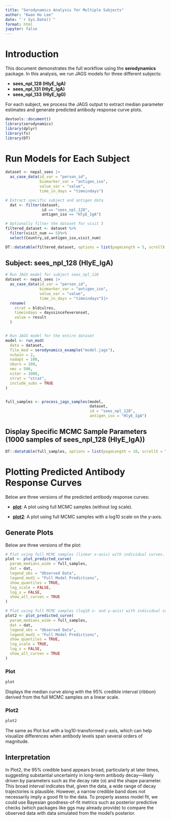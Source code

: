 ```yaml
---
title: "Serodynamics Analysis for Multiple Subjects"
author: "Kwan Ho Lee"
date: "`r Sys.Date()`"
format: html
jupyter: false
---
```


# Introduction

This document demonstrates the full workflow using the **serodynamics** package. In this analysis, we run JAGS models for three different subjects:

-   **sees_npl_128 (HlyE_IgA)**
-   **sees_npl_131 (HlyE_IgA)**
-   **sees_npl_133 (HlyE_IgG)**

For each subject, we process the JAGS output to extract median parameter estimates and generate predicted antibody response curve plots.

```r
devtools::document()
library(serodynamics)
library(dplyr)
library(fs)
library(DT)
```

# Run Models for Each Subject

```r
dataset <- nepal_sees |>
  as_case_data(id_var = "person_id",
               biomarker_var = "antigen_iso",
               value_var = "value",
               time_in_days = "timeindays")

# Extract specific subject and antigen data 
  dat <- filter(dataset, 
                id == "sees_npl_128", 
                antigen_iso == "HlyE_IgA")

# Optionally filter the dataset for visit 5
filtered_dataset <- dataset %>% 
  filter(visit_num == 5)%>%
  select(Country,id,antigen_iso,visit_num)

DT::datatable(filtered_dataset, options = list(pageLength = 5, scrollX = TRUE))

```

## Subject: sees_npl_128 (HlyE_IgA)

```r
# Run JAGS model for subject sees_npl_128
dataset <- nepal_sees |>
  as_case_data(id_var = "person_id",
               biomarker_var = "antigen_iso",
               value_var = "value",
               time_in_days = "timeindays")|>
  rename(
    strat = bldculres,
    timeindays = dayssincefeveronset,
    value = result
  )


# Run JAGS model for the entire dataset
model <- run_mod(
  data = dataset,
  file_mod = serodynamics_example("model.jags"),  
  nchain = 2,
  nadapt = 100,
  nburn = 100,
  nmc = 500,
  niter = 1000,
  strat = "strat",
  include_subs = TRUE
)


full_samples <- process_jags_samples(model, 
                                     dataset,
                                     id = "sees_npl_128",
                                     antigen_iso = "HlyE_IgA")

```

## Display Specific MCMC Sample Parameters (1000 samples of sees_npl_128 (HlyE_IgA))

```r
DT::datatable(full_samples, options = list(pageLength = 10, scrollX = TRUE))

```
\newpage

# Plotting Predicted Antibody Response Curves

Below are three versions of the predicted antibody response curves:

-   [**plot**]{.underline}: A plot using full MCMC samples (without log scale).

-   [**plot2**]{.underline}: A plot using full MCMC samples with a log10 scale on the y-axis.


\newpage

## Generate Plots

Below are three versions of the plot:

```r

# Plot using full MCMC samples (linear x-axis) with individual curves.
plot <- plot_predicted_curve(
  param_medians_wide = full_samples,
  dat = dat,
  legend_obs = "Observed Data",
  legend_mod1 = "Full Model Predictions",
  show_quantiles = TRUE,
  log_scale = FALSE,
  log_x = FALSE,
  show_all_curves = TRUE
)

# Plot using full MCMC samples (log10 x- and y-axis) with individual curves.
plot2 <- plot_predicted_curve(
  param_medians_wide = full_samples,
  dat = dat,
  legend_obs = "Observed Data",
  legend_mod1 = "Full Model Predictions",
  show_quantiles = TRUE,
  log_scale = TRUE,
  log_x = FALSE,
  show_all_curves = TRUE
)

```

### Plot

```r
plot
```

Displays the median curve along with the 95% credible interval (ribbon) derived from the full MCMC samples on a linear scale.

\newpage

### Plot2

```r
plot2
```

The same as Plot but with a log10-transformed y-axis, which can help visualize differences when antibody levels span several orders of magnitude.

## Interpretation

In Plot2, the 95% credible band appears broad, particularly at later times, suggesting substantial uncertainty in long-term antibody decay—likely driven by parameters such as the decay rate (α) and the shape parameter. This broad interval indicates that, given the data, a wide range of decay trajectories is plausible. However, a narrow credible band does not necessarily imply a good fit to the data. To properly assess model fit, we could use Bayesian goodness-of-fit metrics such as posterior predictive checks (which packages like ggs may already provide) to compare the observed data with data simulated from the model's posterior.